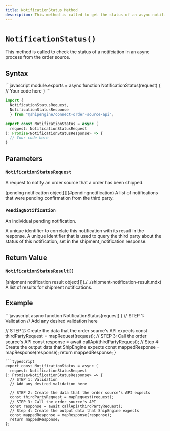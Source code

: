 ```yaml
---
title: NotificationStatus Method
description: This method is called to get the status of an async notification in an order source.
---
```



`NotificationStatus()`
===========================
This method is called to check the status of a notifciation in an async process from the order source.


Syntax
-----------------------------------------------
<CodeWrapper>
```javascript
module.exports = async function NotificationStatus(request) {
  // Your code here
}
```

```typescript
import {
  NotificationStatusRequest,
  NotificationStatusResponse
  } from "@shipengine/connect-order-source-api";

export const NotificationStatus = async (
  request: NotificationStatusRequest
): Promise<NotificationStatusResponse> => {
  // Your code here
}
```
</CodeWrapper>



Parameters
-----------------------------------------------

### `NotificationStatusRequest`
A request to notify an order source that a order has been shipped.

<Reference>

  <Field name="notifications" nullable={false}>
    <Type>
      [pending notification object[]](#pendingnotification)
    </Type>
    <Description>
      A list of notifications that were pending confirmation from the third party.
    </Description>
  </Field>

</Reference>

### `PendingNotification`
An individual pending notification.

<Reference>

  <Field name="notification_id" type="string" nullable={false}>
    <Description>
      A unique identifier to correlate this notification with its result in the response.
    </Description>
  </Field>

  <Field name="submission_id" type="string" nullable={false}>
    <Description>
      A unique identifier that is used to query the third party about the status of this notification, set in the shipment_notification response.
    </Description>
  </Field>

</Reference>

Return Value
-----------------------------------------------
### `NotificationStatusResult[]`

<Reference>
  <Field name="notification_results" nullable={false}>
    <Type>
      [shipment notification result object[]](./../shipment-notification-result.mdx)
    </Type>
    <Description>
      A list of results for shipment notifications.
    </Description>
  </Field>
</Reference>

Example
-----------------------------------------------
<CodeWrapper>
```javascript
async function NotificationStatus(request) {
  // STEP 1: Validation
  // Add any desired validation here

  // STEP 2: Create the data that the order source's API expects
  const thirdPartyRequest = mapRequest(request);
  // STEP 3: Call the order source's API
  const response = await callApi(thirdPartyRequest);
  // Step 4: Create the output data that ShipEngine expects
  const mappedResponse = mapResponse(response);
  return mappedResponse;
}
```
```typescript
export const NotificationStatus = async (
  request: NotificationStatusRequest
): Promise<NotificationStatusResponse> => {
  // STEP 1: Validation
  // Add any desired validation here

  // STEP 2: Create the data that the order source's API expects
  const thirdPartyRequest = mapRequest(request);
  // STEP 3: Call the order source's API
  const response = await callApi(thirdPartyRequest);
  // Step 4: Create the output data that ShipEngine expects
  const mappedResponse = mapResponse(response);
  return mappedResponse;
};
```
</CodeWrapper>
